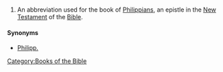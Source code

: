 ==={{abbreviation}}===
{{infl|en|abbreviation}}
# {{biblical}} An abbreviation used for the book of [[Philippians]], an epistle in the [[New Testament]] of the [[Bible]].

====Synonyms====
*[[Philipp.]]

[[Category:Books of the Bible]]